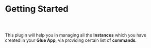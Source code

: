 
<Meta title="Engine Plugin Docs/Getting Started" />

# Getting Started

##

<br />

This plugin will help you in managing all the **Instances** which you
have created in your **Glue App**, via providing certain list of **commands**.
